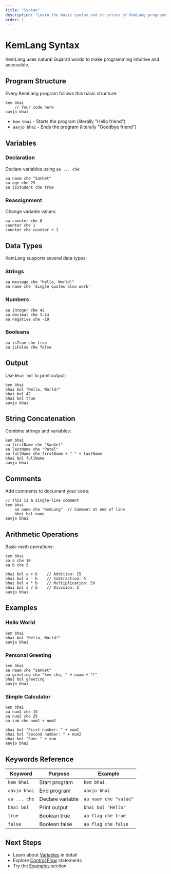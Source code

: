 ```yaml
---
title: "Syntax"
description: "Learn the basic syntax and structure of KemLang programs."
order: 1
---
```


# KemLang Syntax

KemLang uses natural Gujarati words to make programming intuitive and accessible.

## Program Structure

Every KemLang program follows this basic structure:

```jsk
kem bhai
    // Your code here
aavjo bhai
```

- `kem bhai` - Starts the program (literally "Hello friend")
- `aavjo bhai` - Ends the program (literally "Goodbye friend")

## Variables

### Declaration

Declare variables using `aa ... che`:

```jsk
aa naam che "Sanket"
aa age che 25
aa isStudent che true
```

### Reassignment

Change variable values:

```jsk
aa counter che 0
counter che 1
counter che counter + 1
```

## Data Types

KemLang supports several data types:

### Strings

```jsk
aa message che "Hello, World!"
aa name che 'Single quotes also work'
```

### Numbers

```jsk
aa integer che 42
aa decimal che 3.14
aa negative che -10
```

### Booleans

```jsk
aa isTrue che true
aa isFalse che false
```

## Output

Use `bhai bol` to print output:

```jsk
kem bhai
bhai bol "Hello, World!"
bhai bol 42
bhai bol true
aavjo bhai
```

## String Concatenation

Combine strings and variables:

```jsk
kem bhai
aa firstName che "Sanket"
aa lastName che "Patel"
aa fullName che firstName + " " + lastName
bhai bol fullName
aavjo bhai
```

## Comments

Add comments to document your code:

```jsk
// This is a single-line comment
kem bhai
    aa name che "KemLang"  // Comment at end of line
    bhai bol name
aavjo bhai
```

## Arithmetic Operations

Basic math operations:

```jsk
kem bhai
aa a che 10
aa b che 5

bhai bol a + b    // Addition: 15
bhai bol a - b    // Subtraction: 5
bhai bol a * b    // Multiplication: 50
bhai bol a / b    // Division: 2
aavjo bhai
```

## Examples

### Hello World

```jsk
kem bhai
bhai bol "Hello, World!"
aavjo bhai
```

### Personal Greeting

```jsk
kem bhai
aa naam che "Sanket"
aa greeting che "kem cho, " + naam + "!"
bhai bol greeting
aavjo bhai
```

### Simple Calculator

```jsk
kem bhai
aa num1 che 15
aa num2 che 25
aa sum che num1 + num2

bhai bol "First number: " + num1
bhai bol "Second number: " + num2
bhai bol "Sum: " + sum
aavjo bhai
```

## Keywords Reference

| Keyword | Purpose | Example |
|---------|---------|---------|
| `kem bhai` | Start program | `kem bhai` |
| `aavjo bhai` | End program | `aavjo bhai` |
| `aa ... che` | Declare variable | `aa naam che "value"` |
| `bhai bol` | Print output | `bhai bol "Hello"` |
| `true` | Boolean true | `aa flag che true` |
| `false` | Boolean false | `aa flag che false` |

## Next Steps

- Learn about [Variables](/docs/language/variables) in detail
- Explore [Control Flow](/docs/language/control-flow) statements
- Try the [Examples](/docs/examples) section